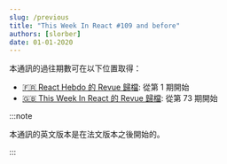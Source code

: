 ```yaml
---
slug: /previous
title: "This Week In React #109 and before"
authors: [slorber]
date: 01-01-2020
---
```


本通訊的過往期數可在以下位置取得：

- [🇫🇷 React Hebdo 的 Revue 歸檔](https://thisweekinreact.com/fr/archive): 從第 1 期開始
- [🇬🇧 This Week In React 的 Revue 歸檔](https://thisweekinreact.com/archive): 從第 73 期開始

:::note

本通訊的英文版本是在法文版本之後開始的。

:::